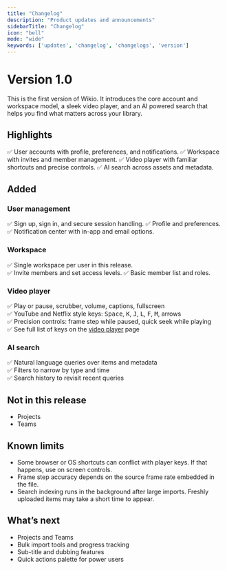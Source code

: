 ```yaml
---
title: "Changelog"
description: "Product updates and announcements"
sidebarTitle: "Changelog"
icon: "bell"
mode: "wide"
keywords: ['updates', 'changelog', 'changelogs', 'version']
---
```



<Update label="September 3rd, 2025" description="v1.0.0">
  
# Version 1.0

This is the first version of Wikio. It introduces the core account and workspace model, a sleek video player, and an AI powered search that helps you find what matters across your library.

## Highlights

✅ User accounts with profile, preferences, and notifications. 
✅ Workspace with invites and member management. 
✅ Video player with familiar shortcuts and precise controls. 
✅ AI search across assets and metadata. 

## Added

### User management
✅ Sign up, sign in, and secure session handling. 
✅ Profile and preferences. 
✅ Notification center with in-app and email options. 

### Workspace
✅ Single workspace per user in this release.   
✅ Invite members and set access levels. 
✅ Basic member list and roles. 

### Video player
✅ Play or pause, scrubber, volume, captions, fullscreen  
✅ YouTube and Netflix style keys: <kbd>Space</kbd>, <kbd>K</kbd>, <kbd>J</kbd>, <kbd>L</kbd>, <kbd>F</kbd>, <kbd>M</kbd>, arrows  
✅ Precision controls: frame step while paused, quick seek while playing  
✅ See full list of keys on the [video player](/features/video-player) page

### AI search
✅ Natural language queries over items and metadata  
✅ Filters to narrow by type and time  
✅ Search history to revisit recent queries

## Not in this release

- Projects  
- Teams

## Known limits

- Some browser or OS shortcuts can conflict with player keys. If that happens, use on screen controls.  
- Frame step accuracy depends on the source frame rate embedded in the file.
- Search indexing runs in the background after large imports. Freshly uploaded items may take a short time to appear.

## What’s next

- Projects and Teams  
- Bulk import tools and progress tracking
- Sub-title and dubbing features 
- Quick actions palette for power users
</Update>